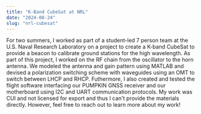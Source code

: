 ```yaml
---
title: "K-Band CubeSat at NRL"
date: "2024-08-24"
slug: "nrl-cubesat"
---
```


For two summers, I worked as part of a student-led 7 person team at the U.S. Naval Research Laboratory on a project to create a K-band CubeSat to provide a beacon to calibrate ground
stations for the high wavelength. As part of this project, I worked on the RF chain from the oscillator to the horn antenna. We modeled the antenna and gain pattern using MATLAB 
and devised a polarization switching scheme with waveguides using an OMT to switch between LHCP and RHCP. Futhermore, I also created and tested the flight software interfacing our PUMPKIN GNSS
receiver and our motherboard using I2C and UART communication protocols. My work was CUI and not licensed for export and thus I can't provide the materials directly. However,
feel free to reach out to learn more about my work!